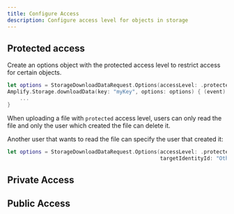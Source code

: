 ```yaml
---
title: Configure Access
description: Configure access level for objects in storage
---
```


## Protected access
Create an options object with the protected access level to restrict access for certain objects.

```swift
let options = StorageDownloadDataRequest.Options(accessLevel: .protected)
Amplify.Storage.downloadData(key: "myKey", options: options) { (event) in
    ...
}
```

When uploading a file with `protected` access level, users can only read the file and only the user which created the file can delete it.

Another user that wants to read the file can specify the user that created it:

```swift
let options = StorageDownloadDataRequest.Options(accessLevel: .protected,
                                                 targetIdentityId: "OtherUserId")
```

## Private Access

## Public Access